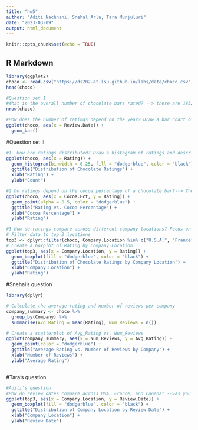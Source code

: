 ```yaml
---
title: "hw5"
author: "Aditi Nachnani, Snehal Arla, Tara Munjuluri"
date: "2023-03-09"
output: html_document
---
```


```r
knitr::opts_chunk$set(echo = TRUE)
```

## R Markdown
```r
library(ggplot2)
choco <- read.csv("https://ds202-at-isu.github.io/labs/data/choco.csv")
head(choco)
```

```r
#Question set I
#What is the overall number of chocolate bars rated? --> there are 1852 chocolate bars rated.
nrow(choco)
```

```r
#How does the number of ratings depend on the year? Draw a bar chart of the number of reports.-->as the years increase, the count does too except around 2016 and 2017
ggplot(choco, aes(x = Review.Date)) +
  geom_bar()
```
#Question set II

```r
#1. How are ratings distributed? Draw a histogram of ratings and describe it. Don’t forget to mention outliers, if there are any.--> As you can see from the graph below, most are rated between 3 to 4. The data seems to be a little skewed to the left. The outliers are the ones that lie outside most of the other values which I think are 1 and 5.
ggplot(choco, aes(x = Rating)) +
  geom_histogram(binwidth = 0.25, fill = "dodgerblue", color = "black") +
  ggtitle("Distribution of Chocolate Ratings") +
  xlab("Rating") +
  ylab("Count")
```

```r
#2 Do ratings depend on the cocoa percentage of a chocolate bar?--> The data is too scattered and has no pattern so no, ratings do not depend on the cocoa percentage of a chocolate bar
ggplot(choco, aes(x = Cocoa.Pct, y = Rating)) +
  geom_point(alpha = 0.5, color = "dodgerblue") +
  ggtitle("Rating vs. Cocoa Percentage") +
  xlab("Cocoa Percentage") +
  ylab("Rating") 
```

```r

#3 How do ratings compare across different company locations? Focus on the three locations with the most ratings: -->according to the graph, all three locations have the same median but Canada has more points in the upper quartile. France and the US both have outliers.
# Filter data to top 3 locations
top3 <- dplyr::filter(choco, Company.Location %in% c("U.S.A.", "France", "Canada"))
# Create a boxplot of Rating by Company.Location
ggplot(top3, aes(x = Company.Location, y = Rating)) +
  geom_boxplot(fill = "dodgerblue", color = "black") +
  ggtitle("Distribution of Chocolate Ratings by Company Location") +
  xlab("Company Location") +
  ylab("Rating")
```


#Snehal's question
```r
library(dplyr)

# Calculate the average rating and number of reviews per company
company_summary <- choco %>%
  group_by(Company) %>%
  summarise(Avg_Rating = mean(Rating), Num_Reviews = n())

# Create a scatterplot of Avg_Rating vs. Num_Reviews
ggplot(company_summary, aes(x = Num_Reviews, y = Avg_Rating)) +
  geom_point(color = "dodgerblue") +
  ggtitle("Average Rating vs. Number of Reviews by Company") +
  xlab("Number of Reviews") +
  ylab("Average Rating") 



```

#Tara's question

```r
#Aditi's question
#How do review dates compare across USA, France, and Canada? -->as you can see, Canada and the USA have the same median and France has the most review dates than the other two. 
ggplot(top3, aes(x = Company.Location, y = Review.Date)) +
  geom_boxplot(fill = "dodgerblue", color = "black") +
  ggtitle("Distribution of Company Location by Review Date") +
  xlab("Company Location") +
  ylab("Review Date")
```


